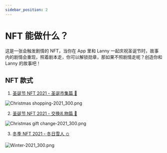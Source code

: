 ```yaml
---
sidebar_position: 2
---
```


# NFT 能做什么？

这是一张会触发剧情的 NFT，当你在 App 里和 Lanny 一起庆祝圣诞节时，故事内的剧情会重现，照着剧本走，你可以解锁勋章，那如果不照剧情走呢？创造你和 Lanny 的故事吧！

## NFT 款式

1. [圣诞节 NFT 2021 - 圣诞市集篇 🎄](/docs/nfts/nft-series/holiday-series#christmas-nft---christmas-market)

![Christmas shopping-2021_300.png](/img/event/christmas/market.png)

2. [圣诞节 NFT 2021 - 交换礼物篇 🎁](/docs/nfts/nft-series/holiday-series#christmas-nft---exchange-gifts)

![Christmas gift change-2021_300.png](/img/event/christmas/exchange.png)

3. [冬季 NFT 2021 - 冬日雪人 ⛄️](/docs/nfts/nft-series/holiday-series#winter-nft---build-a-snowman)

![Winter-2021_300.png](/img/event/christmas/winter.png)




